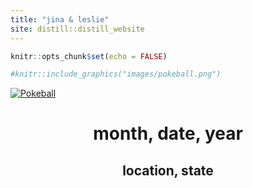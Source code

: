 ```yaml
---
title: "jina & leslie"
site: distill::distill_website
---
```


```r
knitr::opts_chunk$set(echo = FALSE)
```

```r
#knitr::include_graphics("images/pokeball.png")
```
[![Pokeball](images/pokeball.png)](https://lzhen4.github.io/gpetersii/pictures.html)

<center>
# month, date, year
## location, state
</center>


